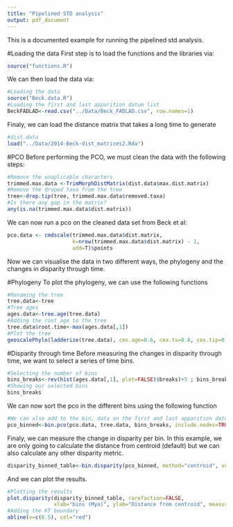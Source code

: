 ```yaml
---
title: "Pipelined STD analysis"
output: pdf_document
---
```


This is a documented example for running the pipelined std analysis.

#Loading the data
First step is to load the functions and the libraries via:
```r
source("functions.R")
```
We can then load the data via:
```r
#Loading the data
source("Beck.data.R")
#Loading the first and last apparition datum list
BeckFADLAD<-read.csv("../Data/Beck_FADLAD.csv", row.names=1)
```
Finaly, we can load the distance matrix that takes a long time to generate
```r
#dist.data
load("../Data/2014-Beck-dist_matrices2.Rda")
```

#PCO
Before performing the PCO, we must clean the data with the following steps:
```r
#Remove the unaplicable characters
trimmed.max.data <-TrimMorphDistMatrix(dist.data$max.dist.matrix)
#Remove the droped taxa from the tree
tree<-drop.tip(tree, trimmed.max.data$removed.taxa)
#Is there any gap in the matrix?
any(is.na(trimmed.max.data$dist.matrix))
```
We can now run a pco on the cleaned data set from Beck et al:
```r
pco.data <- cmdscale(trimmed.max.data$dist.matrix,
                     k=nrow(trimmed.max.data$dist.matrix) - 1,
                     add=T)$points
```
Now we can visualise the data in two different ways, the phylogeny and the changes in disparity through time.

#Phylogeny
To plot the phylogeny, we can use the following functions
```r
#Renaming the tree
tree.data<-tree
#Tree ages 
ages.data<-tree.age(tree.data)
#Adding the root age to the tree
tree.data$root.time<-max(ages.data[,1])
#Plot the tree
geoscalePhylo(ladderize(tree.data), cex.age=0.6, cex.ts=0.8, cex.tip=0.5)
```

#Disparity through time
Before measuring the changes in disparity through time, we want to select a series of time bins.
```r
#Selecting the number of bins
bins_breaks<-rev(hist(ages.data[,1], plot=FALSE)$breaks)+5 ; bins_breaks[10]<-0
#Showing our selected bins
bins_breaks
```
We can now sort the pco in the different bins using the following function
```r
#We can also add to the bin, data on the first and last apparition datum of some of the taxa present in the tree
pco_binned<-bin.pco(pco.data, tree.data, bins_breaks, include.nodes=TRUE, FAD_LAD=BeckFADLAD)
```
Finaly, we can measure the change in disparity per bin. In this example, we are only going to calculate the distance from centroid (default) but we can also calculate any other disparity metric.
```r
disparity_binned_table<-bin.disparity(pco_binned, method="centroid", verbose=FALSE)
```
And we can plot the results.
```r
#Plotting the results
plot.disparity(disparity_binned_table, rarefaction=FALSE,
               xlab="bins (Mya)", ylab="Distance from centroid", measure="Cent.dist", las=2)
#Adding the KT boundary
abline(v=c(6.5), col="red")
```